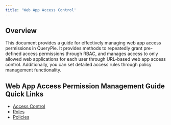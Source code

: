 ```yaml
---
title: 'Web App Access Control'
---
```


## Overview

This document provides a guide for effectively managing web app access permissions in QueryPie. It provides methods to repeatedly grant pre-defined access permissions through RBAC, and manages access to only allowed web applications for each user through URL-based web app access control. Additionally, you can set detailed access rules through policy management functionality.


## Web App Access Permission Management Guide Quick Links

* [Access Control](web-app-access-control/access-control)
* [Roles](web-app-access-control/roles)
* [Policies](web-app-access-control/policies)
